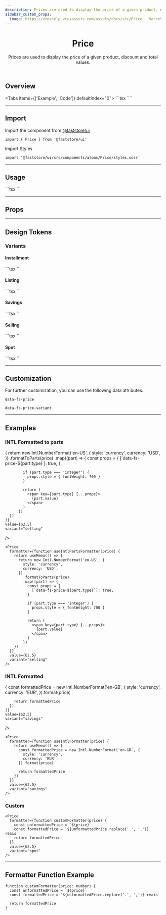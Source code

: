 ```yaml
---
description: Prices are used to display the price of a given product, discount and total values.
sidebar_custom_props:
  image: https://vtexhelp.vtexassets.com/assets/docs/src/Price___9acce93fd9399d7dcea4a3bb8b7de0c6.png
---
```



<header>

# Price

Prices are used to display the price of a given product, discount and total values.

</header>

## Overview

<Tabs items={['Example', 'Code']} defaultIndex="0">
  <Tab>
    <OverviewSection>
      <Price value={62.5} variant="selling" />
      <Price value={62.5} variant="listing" />
      <Price value={62.5} variant="spot" />
      <Price value={62.5} variant="savings" />
      <Price value={62.5} variant="installment" />
    </OverviewSection>
  </Tab>
  <Tab>
    ```tsx
    <Price value={62.5} variant="selling" />
    <Price value={62.5} variant="listing" />
    <Price value={62.5} variant="spot" />
    <Price value={62.5} variant="savings" />
    <Price value={62.5} variant="installment" />
    ````
  </Tab>
</Tabs>

---

## Import

Import the component from <a href="https://www.faststore.dev/reference/ui/get-started-faststore-ui">@faststore/ui</a>

```tsx
import { Price } from '@faststore/ui'
```

Import Styles

```tsx
import '@faststore/ui/src/components/atoms/Price/styles.scss'
```

---

## Usage

<OverviewSection>
  <Price value={62.5} />
</OverviewSection>
```tsx
<Price value={62.5} />
```

---

## Props

<PropsSection name="Price" />

---

## Design Tokens

<TokenTable>
  <TokenRow
    token="--fs-price-listing-color"
    value="var(--fs-color-text-light)"
    isColor
  />
  <TokenRow token="--fs-price-listing-text-decoration" value="line-through" />
  <TokenDivider />
  <TokenRow token="--fs-price-spot-margin-left" value="var(--fs-spacing-1)" />
  <TokenRow
    token="--fs-price-spot-font-weight"
    value="var(--fs-text-weight-bold)"
  />
</TokenTable>

### Variants

#### Installment

<OverviewSection>
  <Price value={62.5} variant="installment" />
</OverviewSection>
```tsx
<Price value={62.5} variant="installment" />
```

#### Listing

<OverviewSection>
  <Price value={62.5} variant="listing" />
</OverviewSection>
```tsx
<Price value={62.5} variant="listing" />
```

#### Savings

<OverviewSection>
  <Price value={62.5} variant="savings" />
</OverviewSection>
```tsx
<Price value={62.5} variant="savings" />
```

#### Selling

<OverviewSection>
  <Price value={62.5} variant="selling" />
</OverviewSection>
```tsx
<Price value={62.5} variant="selling" />
```

#### Spot

<OverviewSection>
  <Price value={62.5} variant="spot" />
</OverviewSection>
```tsx
<Price value={62.5} variant="spot" />
```

---

## Customization

For further customization, you can use the following data attributes:

`data-fs-price`

`data-fs-price-variant`

---

## Examples

### INTL Formatted to parts

<OverviewSection>
  <Price
    formatter={function useIntlPartsFormatter(price) {
        return useMemo(() => {
          return new Intl.NumberFormat('en-US', {
            style: 'currency',
            currency: 'USD',
          })
            .formatToParts(price)
          .map((part) => {
            const props = {
              [`data-fs-price-${part.type}`]: true,
            }

            if (part.type === 'integer') {
              props.style = { fontWeight: 700 }
            }

            return (
              <span key={part.type} {...props}>
                {part.value}
              </span>
            )
          })
      })
    }}
    value={62.5}
    variant="selling"

/>

</OverviewSection>

```tsx
<Price
  formatter={function useIntlPartsFormatter(price) {
    return useMemo(() => {
      return new Intl.NumberFormat('en-US', {
        style: 'currency',
        currency: 'USD',
      })
        .formatToParts(price)
        .map((part) => {
          const props = {
            [`data-fs-price-${part.type}`]: true,
          }

          if (part.type === 'integer') {
            props.style = { fontWeight: 700 }
          }

          return (
            <span key={part.type} {...props}>
              {part.value}
            </span>
          )
        })
    })
  }}
  value={62.5}
  variant="selling"
/>
```

### INTL Formatted

<OverviewSection>
  <Price
    formatter={function useIntlFormatter(price) {
      return useMemo(() => {
        const formattedPrice = new Intl.NumberFormat('en-GB', {
          style: 'currency',
          currency: 'EUR',
        }).format(price)

        return formattedPrice
      })
    }}
    value={62.5}
    variant="savings"

/>

</OverviewSection>

```tsx
<Price
  formatter={function useIntlFormatter(price) {
    return useMemo(() => {
      const formattedPrice = new Intl.NumberFormat('en-GB', {
        style: 'currency',
        currency: 'EUR',
      }).format(price)

      return formattedPrice
    })
  }}
  value={62.5}
  variant="savings"
/>
```

### Custom

<OverviewSection>
  <Price
    formatter={function customFormatter(price) {
      const unformattedPrice = `${price}`
      const formattedPrice = `${unformattedPrice.replace('.', ',')} reais`
      return formattedPrice
    }}
    value={62.5}
    variant="spot"
  />
</OverviewSection>

```tsx
<Price
  formatter={function customFormatter(price) {
    const unformattedPrice = `${price}`
    const formattedPrice = `${unformattedPrice.replace('.', ',')} reais`
    return formattedPrice
  }}
  value={62.5}
  variant="spot"
/>
```

---

## Formatter Function Example

```tsx
function customFormatter(price: number) {
  const unformattedPrice = `${price}`
  const formattedPrice = `${unformattedPrice.replace('.', ',')} reais`

  return formattedPrice
}
```
